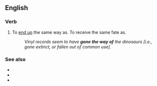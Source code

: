 ==English==

===Verb===
{{en-verb|head=[[go]] [[the]] [[way]] [[of]]|goes the way of|going the way of|went the way of|gone the way of}}

# {{label|en|idiomatic}} To [[end up]] the same way as. To receive the same fate as.
#: ''Vinyl records seem to have '''gone the way of''' the dinosaurs [i.e., gone extinct, or fallen out of common use].''

===See also===
* {{l|en|go the way of the buffalo}}
* {{l|en|go the way of the dinosaurs}}
* {{l|en|go the way of the dodo}}